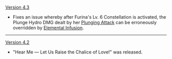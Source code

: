 {{Change History/Header}}
[[Version 4.3]]
* Fixes an issue whereby after Furina's Lv. 6 Constellation is activated, the Plunge Hydro DMG dealt by her [[Plunging Attack]] can be erroneously overridden by [[Elemental Infusion]].
----
[[Version 4.2]]
* "Hear Me — Let Us Raise the Chalice of Love!" was released.